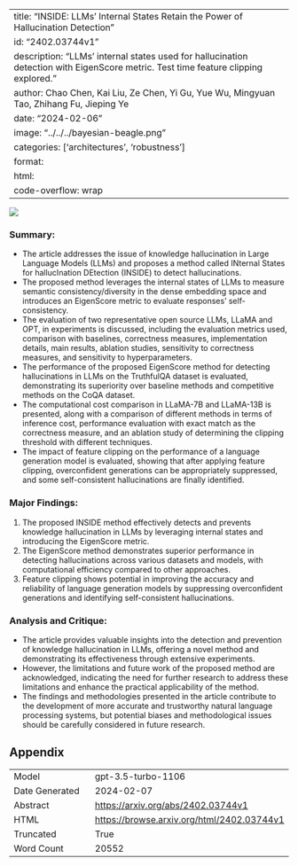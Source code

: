 
---
title: "INSIDE: LLMs' Internal States Retain the Power of Hallucination Detection"
id: "2402.03744v1"
description: "LLMs' internal states used for hallucination detection with EigenScore metric. Test time feature clipping explored."
author: Chao Chen, Kai Liu, Ze Chen, Yi Gu, Yue Wu, Mingyuan Tao, Zhihang Fu, Jieping Ye
date: "2024-02-06"
image: "../../../bayesian-beagle.png"
categories: ['architectures', 'robustness']
format:
  html:
    code-overflow: wrap
---

![](../../../bayesian-beagle.png)

### Summary:
- The article addresses the issue of knowledge hallucination in Large Language Models (LLMs) and proposes a method called INternal States for hallucInation DEtection (INSIDE) to detect hallucinations.
- The proposed method leverages the internal states of LLMs to measure semantic consistency/diversity in the dense embedding space and introduces an EigenScore metric to evaluate responses' self-consistency.
- The evaluation of two representative open source LLMs, LLaMA and OPT, in experiments is discussed, including the evaluation metrics used, comparison with baselines, correctness measures, implementation details, main results, ablation studies, sensitivity to correctness measures, and sensitivity to hyperparameters.
- The performance of the proposed EigenScore method for detecting hallucinations in LLMs on the TruthfulQA dataset is evaluated, demonstrating its superiority over baseline methods and competitive methods on the CoQA dataset.
- The computational cost comparison in LLaMA-7B and LLaMA-13B is presented, along with a comparison of different methods in terms of inference cost, performance evaluation with exact match as the correctness measure, and an ablation study of determining the clipping threshold with different techniques.
- The impact of feature clipping on the performance of a language generation model is evaluated, showing that after applying feature clipping, overconfident generations can be appropriately suppressed, and some self-consistent hallucinations are finally identified.

### Major Findings:
1. The proposed INSIDE method effectively detects and prevents knowledge hallucination in LLMs by leveraging internal states and introducing the EigenScore metric.
2. The EigenScore method demonstrates superior performance in detecting hallucinations across various datasets and models, with computational efficiency compared to other approaches.
3. Feature clipping shows potential in improving the accuracy and reliability of language generation models by suppressing overconfident generations and identifying self-consistent hallucinations.

### Analysis and Critique:
- The article provides valuable insights into the detection and prevention of knowledge hallucination in LLMs, offering a novel method and demonstrating its effectiveness through extensive experiments.
- However, the limitations and future work of the proposed method are acknowledged, indicating the need for further research to address these limitations and enhance the practical applicability of the method.
- The findings and methodologies presented in the article contribute to the development of more accurate and trustworthy natural language processing systems, but potential biases and methodological issues should be carefully considered in future research.

## Appendix

|          |          |
|----------|----------|
| Model     | gpt-3.5-turbo-1106       |
| Date Generated     | 2024-02-07       |
| Abstract | [https://arxiv.org/abs/2402.03744v1](https://arxiv.org/abs/2402.03744v1)        |
| HTML     | [https://browse.arxiv.org/html/2402.03744v1](https://browse.arxiv.org/html/2402.03744v1)       |
| Truncated       | True       |
| Word Count       | 20552       |